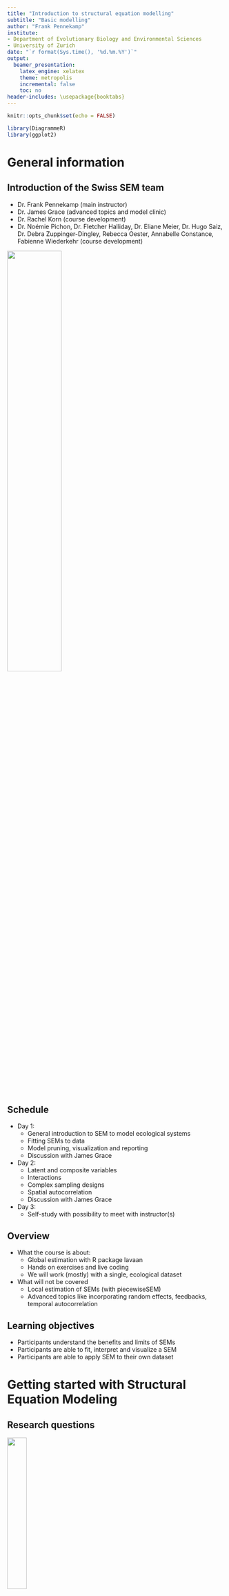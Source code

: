 ```yaml
---
title: "Introduction to structural equation modelling"
subtitle: "Basic modelling"
author: "Frank Pennekamp"
institute:
- Department of Evolutionary Biology and Environmental Sciences
- University of Zurich
date: "`r format(Sys.time(), '%d.%m.%Y')`"
output:
  beamer_presentation:
    latex_engine: xelatex
    theme: metropolis 
    incremental: false
    toc: no
header-includes: \usepackage{booktabs}
---
```


```r
knitr::opts_chunk$set(echo = FALSE)

library(DiagrammeR)
library(ggplot2)
```

# General information 

## Introduction of the **Swiss SEM team**

- Dr. Frank Pennekamp (main instructor)   
- Dr. James Grace (advanced topics and model clinic)   
- Dr. Rachel Korn (course development)   
- Dr. Noémie Pichon, Dr. Fletcher Halliday, Dr. Eliane Meier, Dr. Hugo Saiz, Dr. Debra Zuppinger-Dingley, Rebecca Oester, Annabelle Constance, Fabienne Wiederkehr (course development)

\centering
![](images/Swiss_SEM_team.png){width=50%}

## Schedule

- Day 1:
  * General introduction to SEM to model ecological systems
  * Fitting SEMs to data
  * Model pruning, visualization and reporting
  * Discussion with James Grace
- Day 2:
  * Latent and composite variables
  * Interactions
  * Complex sampling designs
  * Spatial autocorrelation
  * Discussion with James Grace
- Day 3:
  * Self-study with possibility to meet with instructor(s)

## Overview

- What the course is about:  
  - Global estimation with R package lavaan
  - Hands on exercises and live coding
  - We will work (mostly) with a single, ecological dataset
- What will not be covered   
  - Local estimation of SEMs (with piecewiseSEM)
  - Advanced topics like incorporating random effects, feedbacks, temporal autocorrelation

## Learning objectives

- Participants understand the benefits and limits of SEMs
- Participants are able to fit, interpret and visualize a SEM
- Participants are able to apply SEM to their own dataset

# Getting started with Structural Equation Modeling

## Research questions

<!-- Comments: -->
<!-- Each slide represents a concept/topic to teach. Can be expanded to more slides. -->
<!-- Content must be revisited to be consistent in wording, concepts etc. -->
<!-- Specially required feedback on causality, meta-model, backdoor criterion, loops. -->
<!-- Concepts for technical part that could be introduced also here: global vs local, information criteria for arrow selection (for me better on technical part). -->

\centering
![](images/ecosystem.jpg){width=30%}

- Ecology is about the interactions between organisms and their environment.  
- We often have ideas how things could be connected in ecological systems.   
- To test hypotheses, we need a way to dissect when they occurr for a reason versus randomness.  
- We use statistics to understand what is signal and what is noise.
- Research questions are often about cause and effect.  

<!-- Ask students about their research questions -->

## Why do we need to use SEM in Ecology

<!-- Here we ask students about what is a SEM, why they want to learn them etc. -->

- System thinking
  - "Understanding the whole rather than the parts in isolation" 
- SEM unites multiple variables in a single causal network: simultaneous tests of multiple hypotheses.  
- Causality is central: SEM implicitly assumes that the relationships among variables represent causal links.  

## Causality

\centering
![](images/correlation.jpg){width=50%}

- "Correlation does not imply causation"
- Causation indicates a relation between two variables in which one variable is affected by another. 

<!-- - Explain the concept and discuss with students the topic.  -->
<!-- - Show the difference between direct effects and correlation together with the graphical representation.   -->


## Regression models vs SEM

- We often have multiple observed variables.  
- We want to test and evaluate multivariate causal relationship.  
- Test direct and indirect effects on assumed causal relationships.  
- Incorporate observed and latent variables.  
- Include interaction terms can test main effects and interaction effects.  

## Two goals of SEM: 

1)  Understand the patterns of correlation/covariance among a set of variables.  
2)  Explain as much of their variance as possible with the model specified.  

## Thinking about the model  

A SEM is usually specified based on theory to determine and validify a proposed causal process and/or model.  

Which variables to include?     

- Supported by theory.  
- Ecologically meaningful.  
- Garbage in - garbage out (both data quality and ecologically meaningful).  

Good practice: Make a table / graph of putative causal relationships before analysis. 

## SEM modelling philosophy 

- Continuum between theory (hypothesis-driven) to exploratory (data-driven) modelling.  
- Important to be explicit about the approach taken.     

<!-- - Importance of being aware about what the model is telling to us.   -->
<!-- - Final discussion about what SEM provides and the importance of system thinking in ecology.   -->

# Introduction to the dataset

## Introduction to the dataset

![](images/CedarCreek.jpg)   

We will use an experimental dataset collected at the Cedar Creek Ecosystem Science Reserve to  examine long-term consequences of human-driven environmental changes ecosystem responses to:

- Disturbance   
- Nitrogen deposition   
- Changes in precipitation  

## Introduction to the dataset

Understanding the recovery of a grassland for two decades following an intensive agricultural disturbance under ambient and elevated nutrient conditions.  

1) How has aboveground biomass changed as a function of disturbance (disking) and nutrient addition?   
2) How are these effects mediated by diversity?  

## Introduction to the dataset

\centering
![](images/CedarCreek_map.png){width=40%}

Location of the study site (Cedar Creek Ecosystem Science Reserve), the location of the three study fields within the reserve, and location of the 35 x 55 m intact (black) and disturbed (red) plots within each field. 

## Introduction to the dataset

\centering
![](images/CedarCreek_exp_design.png){width=50%}

Location of the 4 x 4 m nutrient treatment plots within each 35 x 55 m Intact or Disturbed plot within each of three fields (A, B, and C). Letters indicate the nutrient treatments. 

## Introduction to the dataset

\centering
![](images/AGB_disturbance.pdf){width=100%}


Effect of soil disturbance (disking) and nutrient enrichment on live, aboveground plant biomass. Colors indicate nutrient addition treatment: Control and NPK+ (all nutrients plus 9.5 g N m-2 yr-1). 

## Introduction to the dataset

\centering
![](images/AGB_diversity.pdf){width=100%}
Effect of soil disturbance (disking) and nutrient enrichment on (a) diversity (ENSPIE), (b) richness (S, species 0.3 m−2), and (c) evenness (ENSPIE S−1). 


## Question of interest: what is the effect of richness on biomass?

\centering
![](images/Seabloom_PathDiagram.pdf){width=50%}



<!-- Ask students about how they would address this question. -->

## Meta-model

\centering
![](images/Metamodel.pdf){width=50%}

Meta-model are conceptual models that allow to link data with theory.   

1) Productivity (biomass) is directly influenced by the environment (nutrients, disturbance and precipitation)
2) Productivity (biomass) is directly influenced by biodiversity (richness and evenness). 
3) The environment also influences biodiversity and thus, have an indirect effect on productivity via biodiversity.


<!-- - Thinking about what is missing in the model, measurement errors etc.  -->
<!-- - Present the concept of meta-model and impications for research.  -->
<!-- - Include a graphical representation of the meta-model as what is missing in the model.  -->

```r
grViz("
digraph boxes_and_circles {

  # a 'graph' statement
  graph [overlap = true, fontsize = 10, layout = dot,
       rankdir = RL]

  # 'node' statements
  node [shape = box,
        fontname = Helvetica]
  X; Y;

  # 'edge' statements
  X -> Y
}
")

grViz("
digraph boxes_and_circles {

  # a 'graph' statement
  graph [dir = both, arrowhead=normal,overlap = true, fontsize = 10, layout = dot, 
       rankdir = RL, splines=curved]

  # 'node' statements
  node [shape = box,
        fontname = Helvetica]
  Y; X; 

  # 'edge' statements
  X -> Y [dir=both]
}
")


```

## Graphical models:  

```r
grViz("
digraph boxes_and_circles {

  # a 'graph' statement
  graph [overlap = true, fontsize = 10, layout = dot,
       rankdir = RL]

  # 'node' statements
  node [shape = box,
        fontname = Helvetica]
  X; Y;

  # 'edge' statements
  X -> Y
}
")
```

- Directed acyclic graphs (no loops).   
- Variables are nodes (boxes).   
- Edges (one-headed arrows) are causal relationships such as X affects Y.   
- Edges (two-headed arrows) are non-causal relationships such as X and Y are correlated. 

## A simple bivariate model.

\centering ![](images/LM.pdf){width=50%}

\centering ```lm(biomass ~ precipitation)```

- Linear regression     
- Regression coefficient quantifies the strength of relationship   
- Change in Y for one unit change in X   

<!-- Present the bivariate model. -->
<!-- Include the equation and a plot. -->
<!-- It is important that students understand that all they know can be defined with a graphical representation. -->


## Multiple independent variables

\centering
![](images/LMdir.pdf){width=50%}

\centering ```lm(biomass ~ precipitation + nutrients + ...)```

- Often more than one independent variable important $\rightarrow$ multiple regression   
- Estimates partial regression coefficients (i.e. effect of precipitation on biomass when nutrient addition is fixed)    
- Only direct effects.

<!-- - Discuss with students other variables that may affect B.   -->
<!-- - Introduce a new variable and the question that it answers.  -->
<!-- - Add nutrient variable.  -->
<!-- - Show the graphical model (X1 -> Y, X2 -> Y).  -->
<!-- - Include the equation and the two partial plots.  -->
<!-- - Be clear this is a multiple regression model.  -->



```r
grViz("
digraph boxes_and_circles {

  # a 'graph' statement
  graph [overlap = true, fontsize = 10, layout = dot,
       rankdir = RL, splines=curved]

  # several 'node' statements
  node [shape = box,
        fontname = Helvetica]
  Y; X1; X2; X3;

  # several 'edge' statements
    X1->Y;
    X2->Y;
    X3->Y;

}
")
```

## Multiple independent variables

\centering
![](images/LMind2.pdf){width=50%}

\centering ```lm(richness ~ nutrients)```  
\centering ```lm(evenness ~ nutrients)```   
\centering ```lm(biomass ~ richness + evenness)```

- Indirect effect is the effect of an independent variable on a dependent variable through one or more intervening or mediating variables.   
- Indirect effects can be quantified by the product of the compound path.


```r
grViz("
digraph boxes_and_circles {

  # a 'graph' statement
  graph [overlap = true, fontsize = 10, layout = dot, splines = curved,
       rankdir = RL]

  # several 'node' statements
  node [shape = box,
        fontname = Helvetica]
  X1; X2, Y

  # several 'edge' statements
    X1->X2[style=dashed];
    X2->Y[style=dashed];
    X1->Y;
}
")
```

## Mediation

\centering ![](images/LMind2_full_mediation.pdf){width=30%}
\centering ![](images/LMind2_partial_mediation.pdf){width=30%}
\centering ![](images/LMind2_no_mediation.pdf){width=30%}

- Tests whether a particular variable has a mediating effect on a path.  
- Often used to test underlying mechanisms.
- In our example, we could ask whether the effect of nutrients on biomass is mediated through biodiversity.
- Possibilities: complete mediation, partial mediation, no mediation.     

## System level approach

<!-- - Show a very complex model including multiple types of variables, arrows (direct and correlations) for the study system.  -->
<!-- - The complex model is built based on submodels, each one addressing specific questions.  -->
<!-- - We need a framework to analyze this together -> SEM  -->
<!-- - Discuss about complexity in ecology and if SEM is useful to answer your questions ("We need to do things as simple as possible, but no simpler").  -->

\centering
![](images/FullSEM.pdf){width=50%}


```r
grViz('
digraph boxes_and_circles {
   
      graph[layout=dot]
      
    subgraph {
    
    node[shape=box]
    a -> b[color=black, penwidth=3.0, label="0.5"]
    a -> c[color=black, penwidth=3.0, label="0.5"]
    c -> b[color=red, penwidth=1.5, label="-0.25"]
    c -> e[color=red, penwidth=1.5, label="-0.25"]
      }
      
      
    subgraph {
           
    node[shape=box]

    e -> e[color=black, penwidth=3.0, label="0.5"]
    e -> b[color=red, penwidth=1.5, label="-0.25"]

      }
       
      
{rank = "same"; c;e}


}
')
```

- \alert{Exogenous} variables only have paths emanating from them (i.e., do not have arrows going into them).
- \alert{Endogenous} variables have paths directed into them. 
- An endogenous variable can also have arrows directing out of it, but the sole condition is that they must be predicted.  

## Grace's 8 rules of path coefficients
<!-- https://jslefche.github.io/sem_book/global-estimation.html -->

1) Unspecified relationships among exogenous variables are the bivariate correlations.  
2) When two variables are connected by a single path, the coefficient of that path is the regression coefficient.  
3) The strength of a compound path (one that includes multiple links) is the product of the individual coefficients.  
4) When variables are connected by more than one pathway, each pathway is the ‘partial’ regression coefficient.  

## Grace's 8 rules of path coefficients

5) Errors on endogenous variables relate the unexplained correlations or variances arising from unmeasured variables.  
6) Unanalyzed (residual) correlations among two endogenous variables are their partial correlations.  
7) The total effect one variable has on another is the sum of its direct and indirect effects.  
8) The total effect (including undirected paths) is equivalent to the total correlation.   

## Goodness-of-fit

- $\chi^2$ statistic: good fit when failing to reject the null hypothesis that the $\chi^2$ statistic is different from 0 \alert{(P > 0.05)}.   
- Comparative fit index (CFI): this statistic considers the deviation from a ‘null’ model. In most cases, the null estimates all variances but sets the covariances to 0. A value > 0.9 is considered good. 
- Root-mean squared error of approximation (RMSEA): statistic penalizes models based on sample size. A value < 0.10 is acceptable, and anything < 0.08 is good.  
- Standardized root-mean squared residual (SRMR): the standardized difference between the observed and predicted correlations. A value < 0.08 is considered good.   

## Assumptions of SEM with lavaan

  - (Multivariate) Normality
  - Global estimation[^1]
  - Directed acyclic relationships[^2]
  - Linear relationships[^3]

[^1]: Local estimation possible.
[^2]: Causal loops possible.
[^3]: Nonlinear relationships possible.

## Model identifiability

- Underidentified: not enough pieces of information to identify parameters uniquely (df < 0)  
- Saturated: Just enough information to uniquely identify parameters, but no df to check model fit (df = 0)  
- Over-identified: parameters can be uniquely identified and positive dfs to test model goodness-of-fit (df > 0)   

## Model identifiability

"t-rule" to quickly gauge whether a model is under-, just, or overidentified: 

$$ t \leq \frac{n (n + 1 )}{2} $$

*t* = number of unknowns (parameters to be estimated)   
*n* = number of knowns (observed variables). 

The left hand side is how many pieces of information we want to know. The right hand side reflects the information we have to work with and is equal to the number of unique cells in the observed variance-covariance matrix (diagonal = variance, and lower triangle = covariances).

## Data requirements

- Replication should be at least 5x the number of estimated coefficients (not error variances or other correlations).
- To estimate two relationships, we require at least n = 10 to fit that model.
- Ideally, replication is 5-20x the number of estimated parameters. 
- The larger the sample size, the more precise (unbiased) the estimates. 


## SEM workflow in a nutshell

1) Review the relevant theory and research literature to support model specification 
2) Specify a model (e.g., diagram) 
3) Determine model identification 
4) Select measures for the variables represented in the model
5) Collect data
6) Conduct preliminary descriptive statistical analysis (e.g., scaling, missing data, collinearity issues, outlier detection)
7) Estimate parameters in the model
8) Assess model fit
9) Re-specify the model if meaningful
10) Interpret and present results visually

# Lavaan syntax

## Lavaan syntax

Define model:
```
simple <-
"mass.above ~ nadd + rich + even + precip.mm + disk
rich ~ nadd + precip.mm
even ~ nadd + precip.mm"
```

Fit model:
```
fit.simple <- sem(simple, data = seabloom)
```

## Lavaan syntax

| Formula type | R | Meaning | Example |
| :----- | :----- | :----- | :----- |
| regression  | `~` | is regressed on | `y ~ x` |
| correlation | `~~` | correlate errors for | `y1 ~~ y2` |
| latent | `=~` | set reflective indicators | `Height =~ y1 + y2 + y3` |
| composite | `<~` | set formative indicators | `Comp1 <~ 1*x1 + x2 + x3` |
| intercept | `~ 1` | estimate mean for `y` | `y ~ 1` |
| labelling | `*` | name coefficients | `y ~ b1*x1 + b2*x2` |
| defining | `:=` | define quantity | `Total := b1*b3 + b2` |



# Questions?

# Your turn: working with the Seabloom dataset

## Exercise 1

- Exploration of dataset (variables and treatments)
- Check collinearity and normality
- Fitting linear models to estimate coefficients
  - Multiple regression (direct effects of predictors on AGB)
  - Multiple regression (indirect effects on richness and evenness)
  - What can you conclude?

## Exercise 2

\centering
![](images/SimpleSEM.pdf){width=50%}

- Fitting of above SEM to Seabloom data:
	- Assess model goodness of fit
	- Investigate the modification indices. Are there paths to add that are reasonable?
	- Check model summary.

## Exercise 3

\centering
![](images/SimpleSEM.pdf){width=50%}

- Model analysis:
	- calculate standardized coefficients
	- add derived quantities

## Exercise 4

\centering
![](images/FullSEM.pdf){width=50%}

- Perform mediation analysis:
  - Is the effect of disturbance is mediated via its effect on richness and eveness, rather than directly on biomass.
  - Add paths from disk to rich and even, remove the path to mass.above
  - Compare model fit to simple model. What do you conclude?


## Exercise 5

\centering
![](images/FullSEM.pdf){width=50%}

- Saturated model:
  - Model comparison with simpler models used previously.
  - Perform model pruning.
  - Decide on most parsimonious model and summarize model.

  

